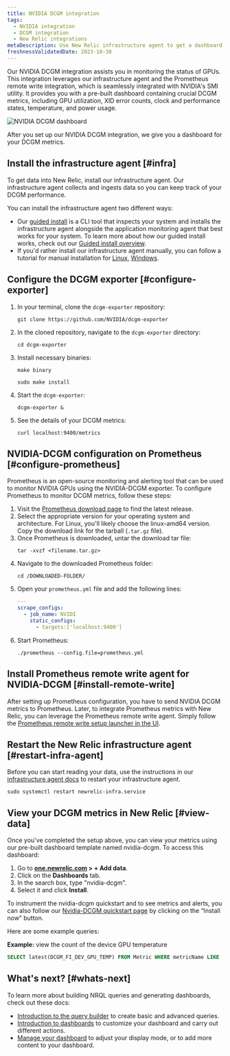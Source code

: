```yaml
---
title: NVIDIA DCGM integration
tags:
  - NVIDIA integration
  - DCGM integration
  - New Relic integrations
metaDescription: Use New Relic infrastructure agent to get a dashboard with DCGM metrics.
freshnessValidatedDate: 2023-10-30
---
```


Our NVIDIA DCGM integration assists you in monitoring the status of GPUs. This integration leverages our infrastructure agent and the Prometheus remote write integration, which is seamlessly integrated with NVIDIA's SMI utility. It provides you with a pre-built dashboard containing crucial DCGM metrics, including GPU utilization, XID error counts, clock and performance states, temperature, and power usage.

<img
    title="NVIDIA DCGM dashboard"
    alt="NVIDIA DCGM dashboard"
    src={infrastructureNVIDIADCGMDashboard}
/>

<figcaption>
After you set up our NVIDIA DCGM integration, we give you a dashboard for your DCGM metrics.
</figcaption>

## Install the infrastructure agent [#infra]

To get data into New Relic, install our infrastructure agent. Our infrastructure agent collects and ingests data so you can keep track of your DCGM performance.

You can install the infrastructure agent two different ways:

* Our [guided install](https://one.newrelic.com/nr1-core?state=4f81feab-35f7-e97e-9903-52510f8542bd) is a CLI tool that inspects your system and installs the infrastructure agent alongside the application monitoring agent that best works for your system. To learn more about how our guided install works, check out our [Guided install overview](/docs/infrastructure/host-integrations/installation/new-relic-guided-install-overview).
* If you'd rather install our infrastructure agent manually, you can follow a tutorial for manual installation for [Linux](/docs/infrastructure/install-infrastructure-agent/linux-installation/install-infrastructure-monitoring-agent-linux), [Windows](/docs/infrastructure/install-infrastructure-agent/windows-installation/install-infrastructure-monitoring-agent-windows/).

## Configure the DCGM exporter [#configure-exporter]
1. In your terminal, clone the `dcgm-exporter` repository:
    ```shell
    git clone https://github.com/NVIDIA/dcgm-exporter
    ```
2. In the cloned repository, navigate to the `dcgm-exporter` directory:
    ```shell
    cd dcgm-exporter
    ```
3. Install necessary binaries:
    ```shell
    make binary
    ```

    ```shell
    sudo make install
    ```
4. Start the `dcgm-exporter`:
    ```shell
    dcgm-exporter &
    ```
5. See the details of your DCGM metrics:
    ```shell
    curl localhost:9400/metrics
    ```

## NVIDIA-DCGM configuration on Prometheus [#configure-prometheus]

Prometheus is an open-source monitoring and alerting tool that can be used to monitor NVIDIA GPUs using the NVIDIA-DCGM exporter. To configure Prometheus to monitor DCGM metrics, follow these steps:

1. Visit the [Prometheus download page](https://prometheus.io/download/) to find the latest release.
2. Select the appropriate version for your operating system and architecture. For Linux, you'll likely choose the linux-amd64 version. Copy the download link for the tarball (`.tar.gz` file).
3. Once Prometheus is downloaded, untar the download tar file:
    ```shell
    tar -xvzf <filename.tar.gz>
    ```
4. Navigate to the downloaded Prometheus folder:
    ```shell
    cd /DOWNLOADED-FOLDER/
    ```
5. Open your `prometheus.yml` file and add the following lines:
    ```yml
    ---
    scrape_configs:
      - job_name: NVIDI
        static_configs:
          - targets:['localhost:9400']
    ```
6. Start Prometheus:
    ```shell
    ./prometheus --config.file=prometheus.yml
    ```

## Install Prometheus remote write agent for NVIDIA-DCGM [#install-remote-write]
After setting up Prometheus configuration, you have to send NVIDIA DCGM metrics to Prometheus. Later, to integrate Prometheus metrics with New Relic, you can leverage the Prometheus remote write agent. Simply follow the [Prometheus remote write setup launcher in the UI](https://one.newrelic.com/catalog-pack-details?state=04de330d-ad8b-b61c-68e2-ad852c2ca1d4).


## Restart the New Relic infrastructure agent [#restart-infra-agent]
Before you can start reading your data, use the instructions in our [infrastructure agent docs](/docs/infrastructure/install-infrastructure-agent/manage-your-agent/start-stop-restart-infrastructure-agent/) to restart your infrastructure agent.

```shell
sudo systemctl restart newrelic-infra.service
```
## View your DCGM metrics in New Relic [#view-data]

Once you've completed the setup above, you can view your metrics using our pre-built dashboard template named nvidia-dcgm. To access this dashboard:

1. Go to <DNT>**[one.newrelic.com](https://one.newrelic.com/) > + Add data**</DNT>.
2. Click on the <DNT>**Dashboards**</DNT> tab.
3. In the search box, type "nvidia-dcgm".
4. Select it and click <DNT>**Install**</DNT>.

To instrument the nvidia-dcgm quickstart and to see metrics and alerts, you can also follow our [Nvidia-DCGM quickstart page](https://newrelic.com/instant-observability/nvidia-dcgm) by clicking on the “Install now” button.

Here are some example queries:

<DNT>**Example:**</DNT> view the count of the device GPU temperature

```sql
SELECT latest(DCGM_FI_DEV_GPU_TEMP) FROM Metric WHERE metricName LIKE 'DCGM_FI_DEV_GPU_TEMP' TIMESERIES
```

## What's next? [#whats-next]

To learn more about building NRQL queries and generating dashboards, check out these docs:

* [Introduction to the query builder](/docs/query-your-data/explore-query-data/query-builder/introduction-query-builder) to create basic and advanced queries.
* [Introduction to dashboards](/docs/query-your-data/explore-query-data/dashboards/introduction-dashboards) to customize your dashboard and carry out different actions.
* [Manage your dashboard](/docs/query-your-data/explore-query-data/dashboards/manage-your-dashboard) to adjust your <InlinePopover type="dashboards" /> display mode, or to add more content to your dashboard.
